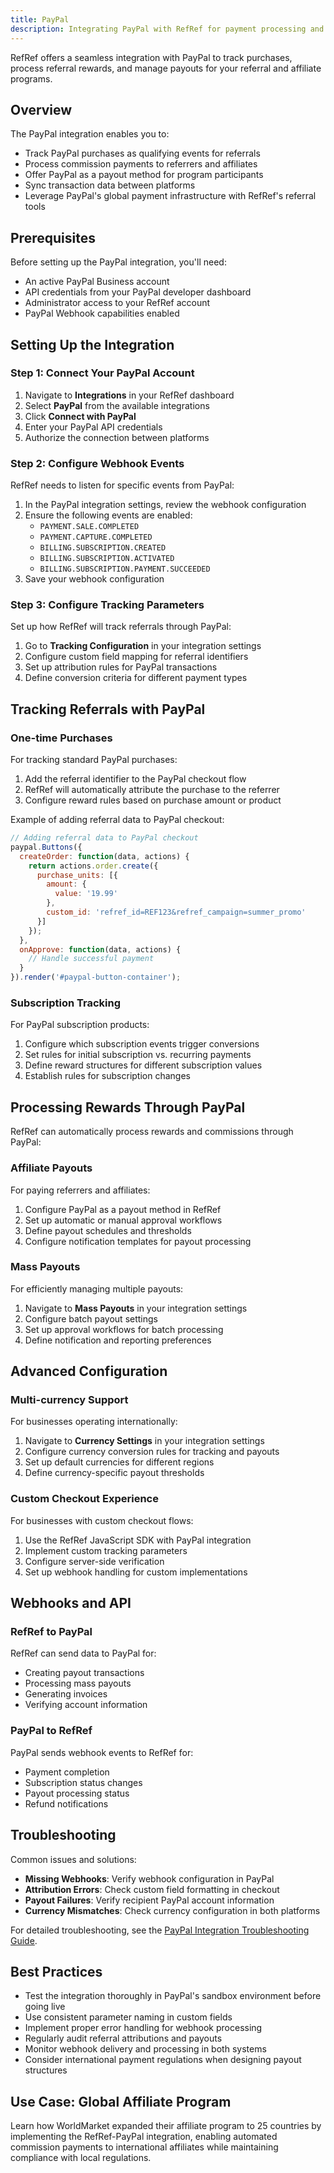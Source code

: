 ```yaml
---
title: PayPal
description: Integrating PayPal with RefRef for payment processing and referral rewards
---
```

RefRef offers a seamless integration with PayPal to track purchases, process referral rewards, and manage payouts for your referral and affiliate programs.

## Overview

The PayPal integration enables you to:

- Track PayPal purchases as qualifying events for referrals
- Process commission payments to referrers and affiliates
- Offer PayPal as a payout method for program participants
- Sync transaction data between platforms
- Leverage PayPal's global payment infrastructure with RefRef's referral tools

## Prerequisites

Before setting up the PayPal integration, you'll need:

- An active PayPal Business account
- API credentials from your PayPal developer dashboard
- Administrator access to your RefRef account
- PayPal Webhook capabilities enabled

## Setting Up the Integration

### Step 1: Connect Your PayPal Account

1. Navigate to **Integrations** in your RefRef dashboard
2. Select **PayPal** from the available integrations
3. Click **Connect with PayPal**
4. Enter your PayPal API credentials
5. Authorize the connection between platforms

### Step 2: Configure Webhook Events

RefRef needs to listen for specific events from PayPal:

1. In the PayPal integration settings, review the webhook configuration
2. Ensure the following events are enabled:
   - `PAYMENT.SALE.COMPLETED`
   - `PAYMENT.CAPTURE.COMPLETED`
   - `BILLING.SUBSCRIPTION.CREATED`
   - `BILLING.SUBSCRIPTION.ACTIVATED`
   - `BILLING.SUBSCRIPTION.PAYMENT.SUCCEEDED`
3. Save your webhook configuration

### Step 3: Configure Tracking Parameters

Set up how RefRef will track referrals through PayPal:

1. Go to **Tracking Configuration** in your integration settings
2. Configure custom field mapping for referral identifiers
3. Set up attribution rules for PayPal transactions
4. Define conversion criteria for different payment types

## Tracking Referrals with PayPal

### One-time Purchases

For tracking standard PayPal purchases:

1. Add the referral identifier to the PayPal checkout flow
2. RefRef will automatically attribute the purchase to the referrer
3. Configure reward rules based on purchase amount or product

Example of adding referral data to PayPal checkout:

```javascript
// Adding referral data to PayPal checkout
paypal.Buttons({
  createOrder: function(data, actions) {
    return actions.order.create({
      purchase_units: [{
        amount: {
          value: '19.99'
        },
        custom_id: 'refref_id=REF123&refref_campaign=summer_promo'
      }]
    });
  },
  onApprove: function(data, actions) {
    // Handle successful payment
  }
}).render('#paypal-button-container');
```

### Subscription Tracking

For PayPal subscription products:

1. Configure which subscription events trigger conversions
2. Set rules for initial subscription vs. recurring payments
3. Define reward structures for different subscription values
4. Establish rules for subscription changes

## Processing Rewards Through PayPal

RefRef can automatically process rewards and commissions through PayPal:

### Affiliate Payouts

For paying referrers and affiliates:

1. Configure PayPal as a payout method in RefRef
2. Set up automatic or manual approval workflows
3. Define payout schedules and thresholds
4. Configure notification templates for payout processing

### Mass Payouts

For efficiently managing multiple payouts:

1. Navigate to **Mass Payouts** in your integration settings
2. Configure batch payout settings
3. Set up approval workflows for batch processing
4. Define notification and reporting preferences

## Advanced Configuration

### Multi-currency Support

For businesses operating internationally:

1. Navigate to **Currency Settings** in your integration settings
2. Configure currency conversion rules for tracking and payouts
3. Set up default currencies for different regions
4. Define currency-specific payout thresholds

### Custom Checkout Experience

For businesses with custom checkout flows:

1. Use the RefRef JavaScript SDK with PayPal integration
2. Implement custom tracking parameters
3. Configure server-side verification
4. Set up webhook handling for custom implementations

## Webhooks and API

### RefRef to PayPal

RefRef can send data to PayPal for:

- Creating payout transactions
- Processing mass payouts
- Generating invoices
- Verifying account information

### PayPal to RefRef

PayPal sends webhook events to RefRef for:

- Payment completion
- Subscription status changes
- Payout processing status
- Refund notifications

## Troubleshooting

Common issues and solutions:

- **Missing Webhooks**: Verify webhook configuration in PayPal
- **Attribution Errors**: Check custom field formatting in checkout
- **Payout Failures**: Verify recipient PayPal account information
- **Currency Mismatches**: Check currency configuration in both platforms

For detailed troubleshooting, see the [PayPal Integration Troubleshooting Guide](/docs/paypal/troubleshooting).

## Best Practices

- Test the integration thoroughly in PayPal's sandbox environment before going live
- Use consistent parameter naming in custom fields
- Implement proper error handling for webhook processing
- Regularly audit referral attributions and payouts
- Monitor webhook delivery and processing in both systems
- Consider international payment regulations when designing payout structures

## Use Case: Global Affiliate Program

Learn how WorldMarket expanded their affiliate program to 25 countries by implementing the RefRef-PayPal integration, enabling automated commission payments to international affiliates while maintaining compliance with local regulations.